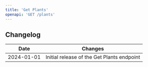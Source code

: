 ```yaml
---
title: 'Get Plants'
openapi: 'GET /plants'
---
```


## Changelog

| Date | Changes |
|------|---------|
| 2024-01-01 | Initial release of the Get Plants endpoint |